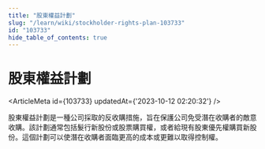 ```yaml
---
title: "股東權益計劃"
slug: "/learn/wiki/stockholder-rights-plan-103733"
id: "103733"
hide_table_of_contents: true
---
```



# 股東權益計劃

<ArticleMeta id={103733} updatedAt={'2023-10-12 02:20:32'} />
<div className='border-solid border-b border-t-0 my-4 border-[var(--ifm-color-gray-300)]' />

股東權益計劃是一種公司採取的反收購措施，旨在保護公司免受潛在收購者的敵意收購。該計劃通常包括髮行新股份或股票購買權，或者給現有股東優先權購買新股份。這個計劃可以使潛在收購者面臨更高的成本或更難以取得控制權。
